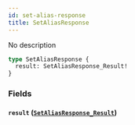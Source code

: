 ```yaml
---
id: set-alias-response
title: SetAliasResponse
---
```



No description


```graphql
type SetAliasResponse {
  result: SetAliasResponse_Result!
}
```


### Fields

#### `result` ([`SetAliasResponse_Result`](/docs/GraphQL/enums/set-alias-response-result))






